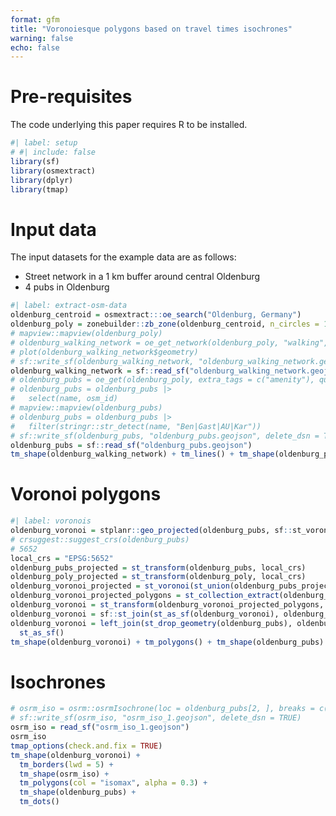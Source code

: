 ```yaml
---
format: gfm
title: "Voronoiesque polygons based on travel times isochrones"
warning: false
echo: false
---
```


# Pre-requisites

The code underlying this paper requires R to be installed.

```r
#| label: setup
# #| include: false
library(sf)
library(osmextract)
library(dplyr)
library(tmap)
```

# Input data

The input datasets for the example data are as follows:

- Street network in a 1 km buffer around central Oldenburg
- 4 pubs in Oldenburg

```r
#| label: extract-osm-data
oldenburg_centroid = osmextract:::oe_search("Oldenburg, Germany")
oldenburg_poly = zonebuilder::zb_zone(oldenburg_centroid, n_circles = 1)
# mapview::mapview(oldenburg_poly)
# oldenburg_walking_network = oe_get_network(oldenburg_poly, "walking", boundary = oldenburg_poly, boundary_type = "clipsrc")
# plot(oldenburg_walking_network$geometry)
# sf::write_sf(oldenburg_walking_network, "oldenburg_walking_network.geojson")
oldenburg_walking_network = sf::read_sf("oldenburg_walking_network.geojson")
# oldenburg_pubs = oe_get(oldenburg_poly, extra_tags = c("amenity"), query = "SELECT * FROM points WHERE amenity = 'pub'", boundary = oldenburg_poly, boundary_type = "clipsrc")
# oldenburg_pubs = oldenburg_pubs |>
#   select(name, osm_id)
# mapview::mapview(oldenburg_pubs)
# oldenburg_pubs = oldenburg_pubs |>
#   filter(stringr::str_detect(name, "Ben|Gast|AU|Kar"))
# sf::write_sf(oldenburg_pubs, "oldenburg_pubs.geojson", delete_dsn = TRUE)
oldenburg_pubs = sf::read_sf("oldenburg_pubs.geojson")
tm_shape(oldenburg_walking_network) + tm_lines() + tm_shape(oldenburg_pubs) + tm_dots(col = "red", size = 5)
```

# Voronoi polygons

```r
#| label: voronois
oldenburg_voronoi = stplanr::geo_projected(oldenburg_pubs, sf::st_voronoi) # fails
# crsuggest::suggest_crs(oldenburg_pubs)
# 5652
local_crs = "EPSG:5652"
oldenburg_pubs_projected = st_transform(oldenburg_pubs, local_crs)
oldenburg_poly_projected = st_transform(oldenburg_poly, local_crs)
oldenburg_voronoi_projected = st_voronoi(st_union(oldenburg_pubs_projected), oldenburg_poly_projected$geometry)
oldenburg_voronoi_projected_polygons = st_collection_extract(oldenburg_voronoi_projected, type = "POLYGON")
oldenburg_voronoi = st_transform(oldenburg_voronoi_projected_polygons, "EPSG:4326")
oldenburg_voronoi = sf::st_join(st_as_sf(oldenburg_voronoi), oldenburg_pubs |> select(osm_id))
oldenburg_voronoi = left_join(st_drop_geometry(oldenburg_pubs), oldenburg_voronoi) |> 
  st_as_sf()
tm_shape(oldenburg_voronoi) + tm_polygons() + tm_shape(oldenburg_pubs) + tm_dots(col = "red", size = 0.8)
```

# Isochrones

```r
# osrm_iso = osrm::osrmIsochrone(loc = oldenburg_pubs[2, ], breaks = c(2, 4, 6, 8), osrm.profile = "foot")
# sf::write_sf(osrm_iso, "osrm_iso_1.geojson", delete_dsn = TRUE)
osrm_iso = read_sf("osrm_iso_1.geojson")
osrm_iso
tmap_options(check.and.fix = TRUE)
tm_shape(oldenburg_voronoi) +
  tm_borders(lwd = 5) +
  tm_shape(osrm_iso) +
  tm_polygons(col = "isomax", alpha = 0.3) +
  tm_shape(oldenburg_pubs) +
  tm_dots()

```

```r
```

```r
```

```r
```

```r
```

```r
```

```r
```


```r
```
